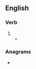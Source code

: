 ==English==

===Verb===
{{head|en|verb form}}

# {{en-archaic third-person singular of|spare}}
#* {{RQ:King James Version|Malachi|3|17|passage=And they shall be mine, [[saith]] the {{smallcaps|Lord}} of hosts, in that day when I make up my jewels; and I will spare them, as a man [[spareth]] his own son that [[serveth]] him.}}

===Anagrams===
* {{anagrams|en|a=aehprst|Tharpes|hapters|pathers|sparthe|spreath|tephras|teraphs|threaps}}